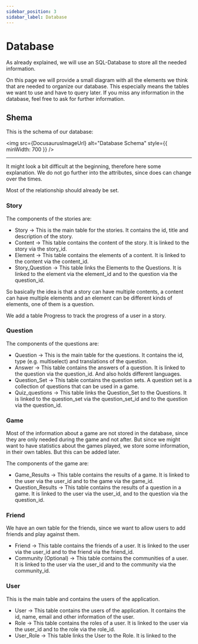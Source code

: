 ```yaml
---
sidebar_position: 3
sidabar_label: Database
---
```


# Database

As already explained, we will use an SQL-Database to store all the needed information.

On this page we will provide a small diagram with all the elements we think that are needed to organize our database. This especially means the tables we want to use and have to query later.
If you miss any information in the database, feel free to ask for further information.

## Shema

This is the schema of our database:

<img src={DocusaurusImageUrl} alt="Database Schema" style={{ minWidth: 700 }} />

---

It might look a bit difficult at the beginning, therefore here some explanation.
We do not go further into the attributes, since does can change over the times.

Most of the relationship should already be set.

### Story

The components of the stories are:

- Story -> This is the main table for the stories. It contains the id, title and description of the story.
- Content -> This table contains the content of the story. It is linked to the story via the story_id.
- Element -> This table contains the elements of a content. It is linked to the content via the content_id.
- Story_Question -> This table links the Elements to the Questions. It is linked to the element via the element_id and to the question via the question_id.

So basically the idea is that a story can have multiple contents, a content can have multiple elements and an element can be different kinds of elements, one of them is a question.

We add a table Progress to track the progress of a user in a story.

### Question

The components of the questions are:

- Question -> This is the main table for the questions. It contains the id, type (e.g. multiselect) and translations of the question.
- Answer -> This table contains the answers of a question. It is linked to the question via the question_id. And also holds different languages.
- Question_Set -> This table contains the question sets. A question set is a collection of questions that can be used in a game.
- Quiz_questions -> This table links the Question_Set to the Questions. It is linked to the question_set via the question_set_id and to the question via the question_id.

### Game

Most of the information about a game are not stored in the database, since they are only needed during the game and not after.
But since we might want to have statistics about the games played, we store some information, in their own tables. But this can be added later.

The components of the game are:

- Game_Results -> This table contains the results of a game. It is linked to the user via the user_id and to the game via the game_id.
- Question_Results -> This table contains the results of a question in a game. It is linked to the user via the user_id, and to the question via the question_id.

### Friend

We have an own table for the friends, since we want to allow users to add friends and play against them.

- Friend -> This table contains the friends of a user. It is linked to the user via the user_id and to the friend via the friend_id.
- Community (Optional) -> This table contains the communities of a user. It is linked to the user via the user_id and to the community via the community_id.

### User

This is the main table and contains the users of the application.
- User -> This table contains the users of the application. It contains the id, name, email and other information of the user.
- Role -> This table contains the roles of a user. It is linked to the user via the user_id and to the role via the role_id.
- User_Role -> This table links the User to the Role. It is linked to the

